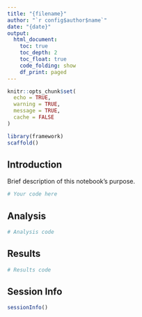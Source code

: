```yaml
---
title: "{filename}"
author: "`r config$author$name`"
date: "{date}"
output:
  html_document:
    toc: true
    toc_depth: 2
    toc_float: true
    code_folding: show
    df_print: paged
---
```


```r
knitr::opts_chunk$set(
  echo = TRUE,
  warning = TRUE,
  message = TRUE,
  cache = FALSE
)

library(framework)
scaffold()
```

## Introduction

Brief description of this notebook's purpose.

```r
# Your code here
```

## Analysis

```r
# Analysis code
```

## Results

```r
# Results code
```

## Session Info

```r
sessionInfo()
```
